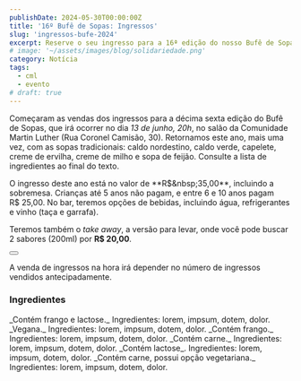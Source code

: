 ```yaml
---
publishDate: 2024-05-30T00:00:00Z
title: '16º Bufê de Sopas: Ingressos'
slug: 'ingressos-bufe-2024'
excerpt: Reserve o seu ingresso para a 16ª edição do nosso Bufê de Sopas.
# image: '~/assets/images/blog/solidariedade.png'
category: Notícia
tags:
  - cml
  - evento
# draft: true
---
```



Começaram as vendas dos ingressos para a décima sexta edição do Bufê de Sopas,
que irá ocorrer no dia _13 de junho, 20h_, no salão da Comunidade Martin Luther
(Rua&nbsp;Coronel Camisão, 30). Retornamos este ano, mais uma vez, com as sopas
tradicionais: caldo nordestino, caldo verde, capelete, creme de ervilha, creme
de milho e sopa de feijão. Consulte a lista de ingredientes ao final do texto.

O ingresso deste ano está no valor de **R$&nbsp;35,00**, incluindo a sobremesa.
Crianças até 5 anos não pagam, e entre 6 e 10 anos pagam R$&nbsp;25,00. No bar,
teremos opções de bebidas, incluindo água, refrigerantes e vinho (taça e garrafa).

Teremos também o _take away_, a versão para levar, onde você pode buscar 2 sabores
(200ml) por **R$&nbsp;20,00**.

<Button text="Reserve aqui" icon="tabler:brand-whatsapp" href="https://wa.me/555195794880"></Button>

A venda de ingressos na hora irá depender no número de ingressos vendidos antecipadamente.

### Ingredientes

<DListItem dt="Caldo nordestino" icon="tabler:soup-filled">
  _Contém frango e lactose._ Ingredientes: lorem, impsum, dotem, dolor.
</DListItem>
<DListItem dt="Caldo verde" icon="tabler:leaf" classes={{ icon: 'text-emerald-600 dark:text-emerald-400' }}>
  _Vegana._ Ingredientes: lorem, impsum, dotem, dolor.
</DListItem>
<DListItem dt="Capelete" icon="tabler:soup-filled">
  _Contém frango._ Ingredientes: lorem, impsum, dotem, dolor.
</DListItem>
<DListItem dt="Creme de ervilha" icon="tabler:soup-filled">
  _Contém carne._ Ingredientes: lorem, impsum, dotem, dolor.
</DListItem>
<DListItem dt="Creme de milho" icon="tabler:leaf" classes={{ icon: 'text-emerald-600 dark:text-emerald-400' }}>
  _Contém lactose_. Ingredientes: lorem, impsum, dotem, dolor.
</DListItem>
<DListItem dt="Sopa de feijão" icon="tabler:leaf" classes={{ icon: 'text-emerald-600 dark:text-emerald-400' }}>
  _Contém carne, possui opção vegetariana._ Ingredientes: lorem, impsum, dotem, dolor.
</DListItem>
